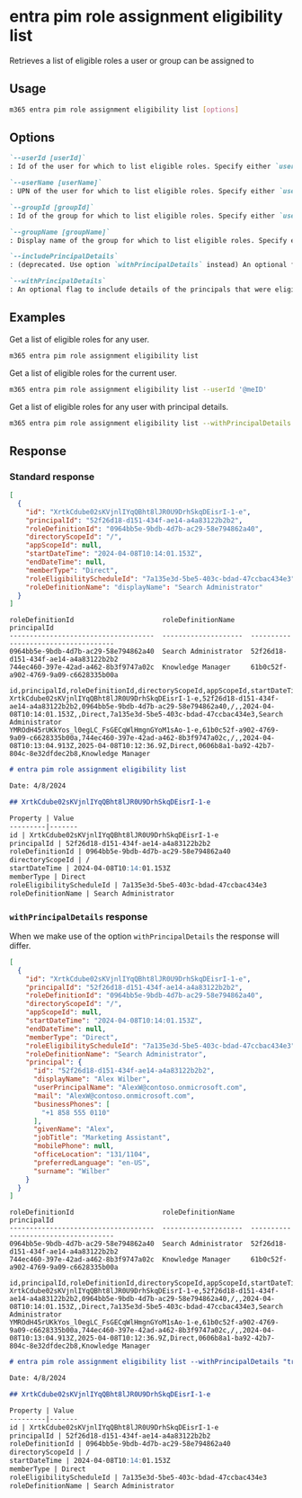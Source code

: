 
# entra pim role assignment eligibility list

Retrieves a list of eligible roles a user or group can be assigned to

## Usage

```sh
m365 entra pim role assignment eligibility list [options]
```

## Options

```md definition-list
`--userId [userId]`
: Id of the user for which to list eligible roles. Specify either `userId`, `userName`, `groupId` or `groupName`. If not specified, all eligible roles will be listed.

`--userName [userName]`
: UPN of the user for which to list eligible roles. Specify either `userId`, `userName`, `groupId` or `groupName`. If not specified, all eligible roles will be listed.

`--groupId [groupId]`
: Id of the group for which to list eligible roles. Specify either `userId`, `userName`, `groupId` or `groupName`. If not specified, all eligible roles will be listed.

`--groupName [groupName]`
: Display name of the group for which to list eligible roles. Specify either `userId`, `userName`, `groupId` or `groupName`. If not specified, all eligible roles will be listed.

`--includePrincipalDetails`
: (deprecated. Use option `withPrincipalDetails` instead) An optional flag to include details of the principals that were eligible for a role.

`--withPrincipalDetails`
: An optional flag to include details of the principals that were eligible for a role.
```

<Global />

## Examples

Get a list of eligible roles for any user.

```sh
m365 entra pim role assignment eligibility list
```

Get a list of eligible roles for the current user.

```sh
m365 entra pim role assignment eligibility list --userId '@meID'
```

Get a list of eligible roles for any user with principal details.

```sh
m365 entra pim role assignment eligibility list --withPrincipalDetails
```

## Response

### Standard response

<Tabs>
  <TabItem value="JSON">

  ```json
  [
    {
      "id": "XrtkCdube02sKVjnlIYqQBht8lJR0U9DrhSkqDEisrI-1-e",
      "principalId": "52f26d18-d151-434f-ae14-a4a83122b2b2",
      "roleDefinitionId": "0964bb5e-9bdb-4d7b-ac29-58e794862a40",
      "directoryScopeId": "/",
      "appScopeId": null,
      "startDateTime": "2024-04-08T10:14:01.153Z",
      "endDateTime": null,
      "memberType": "Direct",
      "roleEligibilityScheduleId": "7a135e3d-5be5-403c-bdad-47ccbac434e3",
      "roleDefinitionName": "displayName": "Search Administrator"
    }  
  ]
  ```

  </TabItem>
  <TabItem value="Text">

  ```text
  roleDefinitionId                      roleDefinitionName    principalId
  ------------------------------------  --------------------  ------------------------------------
  0964bb5e-9bdb-4d7b-ac29-58e794862a40  Search Administrator  52f26d18-d151-434f-ae14-a4a83122b2b2
  744ec460-397e-42ad-a462-8b3f9747a02c  Knowledge Manager     61b0c52f-a902-4769-9a09-c6628335b00a
  ```

  </TabItem>
  <TabItem value="CSV">

  ```csv
  id,principalId,roleDefinitionId,directoryScopeId,appScopeId,startDateTime,endDateTime,memberType,roleEligibilityScheduleId,roleDefinitionName
  XrtkCdube02sKVjnlIYqQBht8lJR0U9DrhSkqDEisrI-1-e,52f26d18-d151-434f-ae14-a4a83122b2b2,0964bb5e-9bdb-4d7b-ac29-58e794862a40,/,,2024-04-08T10:14:01.153Z,,Direct,7a135e3d-5be5-403c-bdad-47ccbac434e3,Search Administrator
  YMROdH45rUKkYos_l0egLC_FsGECqWlHmgnGYoM1sAo-1-e,61b0c52f-a902-4769-9a09-c6628335b00a,744ec460-397e-42ad-a462-8b3f9747a02c,/,,2024-04-08T10:13:04.913Z,2025-04-08T10:12:36.9Z,Direct,0606b8a1-ba92-42b7-804c-8e32dfdec2b8,Knowledge Manager
  ```

  </TabItem>
  <TabItem value="Markdown">

  ```md
  # entra pim role assignment eligibility list

  Date: 4/8/2024

  ## XrtkCdube02sKVjnlIYqQBht8lJR0U9DrhSkqDEisrI-1-e

  Property | Value
  ---------|-------
  id | XrtkCdube02sKVjnlIYqQBht8lJR0U9DrhSkqDEisrI-1-e
  principalId | 52f26d18-d151-434f-ae14-a4a83122b2b2
  roleDefinitionId | 0964bb5e-9bdb-4d7b-ac29-58e794862a40
  directoryScopeId | /
  startDateTime | 2024-04-08T10:14:01.153Z
  memberType | Direct
  roleEligibilityScheduleId | 7a135e3d-5be5-403c-bdad-47ccbac434e3
  roleDefinitionName | Search Administrator
  ```

  </TabItem>
</Tabs>

### `withPrincipalDetails` response

When we make use of the option `withPrincipalDetails` the response will differ. 

<Tabs>
  <TabItem value="JSON">

  ```json
  [
    {
      "id": "XrtkCdube02sKVjnlIYqQBht8lJR0U9DrhSkqDEisrI-1-e",
      "principalId": "52f26d18-d151-434f-ae14-a4a83122b2b2",
      "roleDefinitionId": "0964bb5e-9bdb-4d7b-ac29-58e794862a40",
      "directoryScopeId": "/",
      "appScopeId": null,
      "startDateTime": "2024-04-08T10:14:01.153Z",
      "endDateTime": null,
      "memberType": "Direct",
      "roleEligibilityScheduleId": "7a135e3d-5be5-403c-bdad-47ccbac434e3",
      "roleDefinitionName": "Search Administrator",
      "principal": {
        "id": "52f26d18-d151-434f-ae14-a4a83122b2b2",
        "displayName": "Alex Wilber",
        "userPrincipalName": "AlexW@contoso.onmicrosoft.com",
        "mail": "AlexW@contoso.onmicrosoft.com",
        "businessPhones": [
          "+1 858 555 0110"
        ],
        "givenName": "Alex",
        "jobTitle": "Marketing Assistant",
        "mobilePhone": null,
        "officeLocation": "131/1104",
        "preferredLanguage": "en-US",
        "surname": "Wilber"
      }
    }
  ]
  ```

  </TabItem>
  <TabItem value="Text">

  ```text
  roleDefinitionId                      roleDefinitionName    principalId
  ------------------------------------  --------------------  ------------------------------------
  0964bb5e-9bdb-4d7b-ac29-58e794862a40  Search Administrator  52f26d18-d151-434f-ae14-a4a83122b2b2
  744ec460-397e-42ad-a462-8b3f9747a02c  Knowledge Manager     61b0c52f-a902-4769-9a09-c6628335b00a
  ```

  </TabItem>
  <TabItem value="CSV">

  ```csv
  id,principalId,roleDefinitionId,directoryScopeId,appScopeId,startDateTime,endDateTime,memberType,roleEligibilityScheduleId,roleDefinitionName
  XrtkCdube02sKVjnlIYqQBht8lJR0U9DrhSkqDEisrI-1-e,52f26d18-d151-434f-ae14-a4a83122b2b2,0964bb5e-9bdb-4d7b-ac29-58e794862a40,/,,2024-04-08T10:14:01.153Z,,Direct,7a135e3d-5be5-403c-bdad-47ccbac434e3,Search Administrator
  YMROdH45rUKkYos_l0egLC_FsGECqWlHmgnGYoM1sAo-1-e,61b0c52f-a902-4769-9a09-c6628335b00a,744ec460-397e-42ad-a462-8b3f9747a02c,/,,2024-04-08T10:13:04.913Z,2025-04-08T10:12:36.9Z,Direct,0606b8a1-ba92-42b7-804c-8e32dfdec2b8,Knowledge Manager
  ```

  </TabItem>
  <TabItem value="Markdown">

  ```md
  # entra pim role assignment eligibility list --withPrincipalDetails "true"

  Date: 4/8/2024

  ## XrtkCdube02sKVjnlIYqQBht8lJR0U9DrhSkqDEisrI-1-e

  Property | Value
  ---------|-------
  id | XrtkCdube02sKVjnlIYqQBht8lJR0U9DrhSkqDEisrI-1-e
  principalId | 52f26d18-d151-434f-ae14-a4a83122b2b2
  roleDefinitionId | 0964bb5e-9bdb-4d7b-ac29-58e794862a40
  directoryScopeId | /
  startDateTime | 2024-04-08T10:14:01.153Z
  memberType | Direct
  roleEligibilityScheduleId | 7a135e3d-5be5-403c-bdad-47ccbac434e3
  roleDefinitionName | Search Administrator
  ```

  </TabItem>
</Tabs>
